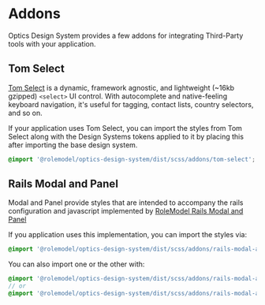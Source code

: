 
<Meta title="Overview/Addons" />

# Addons

Optics Design System provides a few addons for integrating Third-Party tools with your application.

## Tom Select

[Tom Select](https://tom-select.js.org/) is a dynamic, framework agnostic, and lightweight (~16kb gzipped) `<select>` UI control. With autocomplete and native-feeling keyboard navigation, it's useful for tagging, contact lists, country selectors, and so on.

If your application uses Tom Select, you can import the styles from Tom Select along with the Design Systems tokens applied to it by placing this after importing the base design system.

```scss
@import '@rolemodel/optics-design-system/dist/scss/addons/tom-select';
```

## Rails Modal and Panel

Modal and Panel provide styles that are intended to accompany the rails configuration and javascript implemented by [RoleModel Rails Modal and Panel](https://github.com/RoleModel/rolemodel_rails/tree/master/lib/generators/rolemodel/modals)

If you application uses this implementation, you can import the styles via:

```scss
@import '@rolemodel/optics-design-system/dist/scss/addons/rails-modal-and-panel';
```

You can also import one or the other with:

```scss
@import '@rolemodel/optics-design-system/dist/scss/addons/rails-modal-and-panel/modal';
// or
@import '@rolemodel/optics-design-system/dist/scss/addons/rails-modal-and-panel/panel';
```
